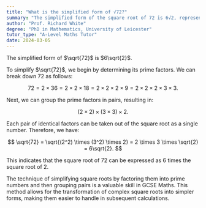 ```yaml
---
title: "What is the simplified form of √72?"
summary: "The simplified form of the square root of 72 is 6√2, representing the process of breaking down the square root into its simplest radical form."
author: "Prof. Richard White"
degree: "PhD in Mathematics, University of Leicester"
tutor_type: "A-Level Maths Tutor"
date: 2024-03-05
---
```


The simplified form of $\sqrt{72}$ is $6\sqrt{2}$.

To simplify $\sqrt{72}$, we begin by determining its prime factors. We can break down $72$ as follows:

$$
72 = 2 \times 36 = 2 \times 2 \times 18 = 2 \times 2 \times 2 \times 9 = 2 \times 2 \times 2 \times 3 \times 3.
$$

Next, we can group the prime factors in pairs, resulting in:

$$(2 \times 2) \times (3 \times 3) \times 2.$$

Each pair of identical factors can be taken out of the square root as a single number. Therefore, we have:

$$
\sqrt{72} = \sqrt{(2^2) \times (3^2) \times 2} = 2 \times 3 \times \sqrt{2} = 6\sqrt{2}.
$$

This indicates that the square root of $72$ can be expressed as $6$ times the square root of $2$. 

The technique of simplifying square roots by factoring them into prime numbers and then grouping pairs is a valuable skill in GCSE Maths. This method allows for the transformation of complex square roots into simpler forms, making them easier to handle in subsequent calculations.
    